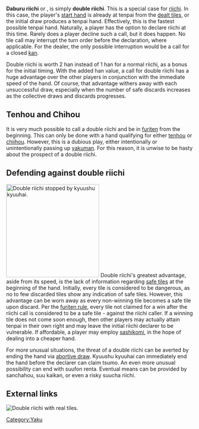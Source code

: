 {{Infobox yaku
|type        = Yaku
|kanji       = 両立直 or ダブルリーチ
|english     = Double ready
|value       = 2 han
|yakuSpeed   = Immediate
|difficulty  = At discretion
|gameExample = * [http://tenhou.net/0/?log=2012120515gm-0009-7447-637daef9&tw=3&ts=3 Double riichi]
* [http://tenhou.net/0/?log=2012071323gm-0009-7833-xa0d19f28f26e&tw=0&ts=6 Double riichi] with [[furiten]]
* [http://tenhou.net/0/?log=2016072423gm-00a9-0000-b0aed9e0&ts=8&tw=2 Double riichi denied]
}}
'''Daburu riichi''' {{kana|両立直}} or {{kana|ダブルリーチ}}, is simply '''double riichi'''.  This is a special case for [[riichi]].  In this case, the player's [[haipai|start hand]] is already at tenpai from the [[Haipai|dealt tiles]], or the initial draw produces a tenpai hand.  Effectively, this is the fastest possible tenpai hand.  Naturally, a player has the option to declare riichi at this time.  Rarely does a player decline such a call, but it does happen.  No tile call may interrupt the turn order before the declaration, where applicable.  For the dealer, the only possible interruption would be a call for a closed [[kan]].

Double riichi is worth 2 han instead of 1 han for a normal riichi, as a bonus for the initial timing.  With the added han value, a call for double riichi has a huge advantage over the other players in conjunction with the immediate speed of the hand.  Of course, that advantage withers away with each unsuccessful draw, especially when the number of safe discards increases as the collective draws and discards progresses.

== Tenhou and Chihou ==
{{main|Tenhou and chiihou}}

It is very much possible to call a double riichi and be in [[furiten]] from the beginning.  This can only be done with a hand qualifying for either [[Tenhou and chiihou|tenhou]] or [[Tenhou and chiihou|chiihou]].  However, this is a dubious play, either intentionally or unintentionally passing up [[yakuman]].  For this reason, it is unwise to be hasty about the prospect of a double riichi.

== Defending against double riichi ==
[[Image:Double riichi denied.png|thumb|right|250px|[http://tenhou.net/0/?log=2016032809gm-0089-0000-19c59dbd&tw=1&ts=7 Double riichi] stopped by [[kyuushu kyuuhai]].]]
Double riichi's greatest advantage, aside from its speed, is the lack of information regarding [[safe tiles]] at the beginning of the hand.  Initially, every tile is considered to be dangerous, as no to few discarded tiles show any indication of safe tiles.  However, this advantage can be worn away as every non-winning tile becomes a safe tile upon discard.  Per the [[Furiten|furiten rule]], every tile not claimed for a win after the riichi call is considered to be a safe tile - against the riichi caller.  If a winning tile does not come soon enough, then other players may actually attain tenpai in their own right and may leave the initial riichi declarer to be vulnerable.  If affordable, a player may employ [[sashikomi]], in the hope of dealing into a cheaper hand.

For more unusual situations, the threat of a double riichi can be averted by ending the hand via [[Tochuu ryuukyoku|abortive draw]].  Kyuushu kyuuhai can immediately end the hand before the declarer can claim tsumo.  An even more unusual possibility can end with suufon renta.  Eventual means can be provided by sanchahou, suu kaikan, or even a risky suucha riichi.

== External links ==
[[Image:Double riichi real.jpg|thumb|right|Double riichi with real tiles.]]
{{jpwiki|ダブル立直}}

{{navbox yaku}}

[[Category:Yaku]]